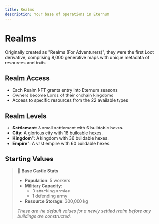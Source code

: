 ```yaml
---
title: Realms
description: Your base of operations in Eternum
---
```


# Realms

Originally created as "Realms (For Adventurers)", they were the first Loot derivative, comprising 8,000 generative maps
with unique metadata of resources and traits.

## Realm Access

- Each Realm NFT grants entry into Eternum seasons
- Owners become Lords of their onchain kingdoms
- Access to specific resources from the 22 available types

## Realm Levels

- **Settlement**: A small settlement with 6 buildable hexes.
- **City**: A glorious city with 18 buildable hexes.
- **Kingdom**": A kingdom with 36 buildable hexes.
- **Empire**": A vast empire with 60 buildable hexes.

## Starting Values

> 🏰 **Base Castle Stats**
>
> - **Population**: 5 workers
> - **Military Capacity**:
>   - 3 attacking armies
>   - 1 defending army
> - **Resource Storage**: 300,000 kg
>
> _These are the default values for a newly settled realm before any buildings are constructed._
